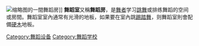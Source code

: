 {{Expand language|1=en|time=2021-02-22T04:44:15+00:00}}
[[File:Dancing_lesson_16507650.jpg|缩略图]]的一間舞蹈房]]
'''舞蹈室'''又稱'''舞蹈房'''，是[[舞者|舞者]]学习[[跳舞|跳舞]]或排练舞蹈的空间或房間。舞蹈室室內通常有光滑的地板，如果要在室內跳[[踢踏舞|踢踏舞]]，则舞蹈室則會配備[[硬木|硬木]]地板。

[[Category:舞蹈设备|Category:舞蹈设备]]
[[Category:舞蹈学校|Category:舞蹈学校]]